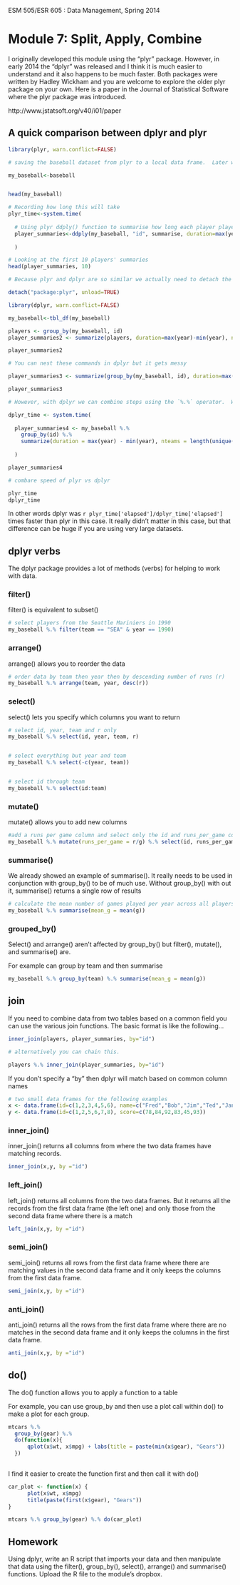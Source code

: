 ESM 505/ESR 605 : Data Management, Spring 2014

Module 7: Split, Apply, Combine
====================

I originally developed this module using the "plyr" package.  However, in early 2014 the "dplyr" was released and I think it is much easier to understand and it also happens to be much faster.  Both packages were written by Hadley Wickham and you are welcome to explore the older plyr package on your own.  Here is a paper in the Journal of Statistical Software where the plyr package was introduced.

http://www.jstatsoft.org/v40/i01/paper

## A quick comparison between dplyr and plyr

```r

library(plyr, warn.conflict=FALSE)

# saving the baseball dataset from plyr to a local data frame.  Later we will detach the plyr library when we load dplyr and we'll loose the baseball data otherwise. 

my_baseball<-baseball


head(my_baseball)

# Recording how long this will take
plyr_time<-system.time(
  
  # Using plyr ddply() function to summarise how long each player played baseball and how many teams he was on
  player_summaries<-ddply(my_baseball, "id", summarise, duration=max(year)-min(year), nteams=length(unique(team)))
  
  )

# Looking at the first 10 players' summaries
head(player_summaries, 10)


```


```r

# Because plyr and dplyr are so similar we actually need to detach the plyr package before we can load the dplyr package properly

detach("package:plyr", unload=TRUE)

library(dplyr, warn.conflict=FALSE)

my_baseball<-tbl_df(my_baseball)

players <- group_by(my_baseball, id)
player_summaries2 <- summarize(players, duration=max(year)-min(year), nteams=length(unique(team)))

player_summaries2

# You can nest these commands in dplyr but it gets messy

player_summaries3 <- summarize(group_by(my_baseball, id), duration=max(year)-min(year), nteams=length(unique(team)))

player_summaries3

# However, with dplyr we can combine steps using the `%.%` operator.  When using the `%.%` operator you don't need to include the name of the data table inside the function call.  (i.e.   "mydata %.% filter(x==10)"  is the same as "filter(mydata, x==10)".  

dplyr_time <- system.time(
  
  player_summaries4 <- my_baseball %.% 
    group_by(id) %.% 
    summarize(duration = max(year) - min(year), nteams = length(unique(team)))
  
  )

player_summaries4

# combare speed of plyr vs dplyr

plyr_time
dplyr_time

```
In other words dplyr was `r plyr_time['elapsed']/dplyr_time['elapsed']` times faster than plyr in this case. It really didn't matter in this case, but that difference can be huge if you are using very large datasets.

## dplyr verbs

The dplyr package provides a lot of methods (verbs) for helping to work with data.

### filter()

filter() is equivalent to subset()

```r
# select players from the Seattle Mariniers in 1990
my_baseball %.% filter(team == "SEA" & year == 1990)

```


### arrange()

arrange() allows you to reorder the data


```r

# order data by team then year then by descending number of runs (r) 
my_baseball %.% arrange(team, year, desc(r))

```

### select()

select() lets you specify which columns you want to return


```r
# select id, year, team and r only
my_baseball %.% select(id, year, team, r)


# select everything but year and team
my_baseball %.% select(-c(year, team)) 


# select id through team
my_baseball %.% select(id:team)


```

### mutate()
mutate() allows you to add new columns
```r
#add a runs per game column and select only the id and runs_per_game column for return
my_baseball %.% mutate(runs_per_game = r/g) %.% select(id, runs_per_game)


```
### summarise()
We already showed an example of summarise().  It really needs to be used in conjunction with group_by() to be of much use.  Without group_by() with out it, summarise() returns a single row of results

```r
# calculate the mean number of games played per year across all players
my_baseball %.% summarise(mean_g = mean(g))
```

### grouped_by()

Select() and arrange() aren't affected by group_by() but filter(), mutate(), and summarise() are.

For example can group by team and then summarise

```r

my_baseball %.% group_by(team) %.% summarise(mean_g = mean(g))

```

## join
If you need to combine data from two tables based on a common field you can use the various join functions. The basic format is like the following...

```r
inner_join(players, player_summaries, by="id")

# alternatively you can chain this.

players %.% inner_join(player_summaries, by="id")

```

If you don't specify a "by" then dplyr will match based on common column names

```r
# two small data frames for the following examples
x <- data.frame(id=c(1,2,3,4,5,6), name=c("Fred","Bob","Jim","Ted","Jane","Sue"))
y <- data.frame(id=c(1,2,5,6,7,8), score=c(78,84,92,83,45,93))

```


### inner_join()
inner_join() returns all columns from where the two data frames have matching records.

```r

inner_join(x,y, by ="id")

```

### left_join()
left_join() returns all columns from the two data frames.  But it returns all the records from the first data frame (the left one) and only those from the second data frame where there is a match

```r

left_join(x,y, by ="id")

```

### semi_join()
semi_join() returns all rows from the first data frame where there are matching values in the second data frame and it only keeps the columns from the first data frame.

```r

semi_join(x,y, by ="id")

```
### anti_join()
anti_join() returns all the rows from the first data frame where there are no matches in the second data frame and it only keeps the columns in the first data frame.

```r

anti_join(x,y, by ="id")

```

## do()

The do() function allows you to apply a function to a table

For example, you can use group_by and then use a plot call within do() to make a plot for each group.


```r


mtcars %.%
  group_by(gear) %.%
  do(function(x){
      qplot(x$wt, x$mpg) + labs(title = paste(min(x$gear), "Gears"))
  })
  
```
I find it easier to create the function first and then call it with do()

```r
car_plot <- function(x) {
      plot(x$wt, x$mpg)
      title(paste(first(x$gear), "Gears"))
}

mtcars %.% group_by(gear) %.% do(car_plot)

```



## Homework

Using dplyr, write an R script that imports your data and then manipulate that data using the filter(), group_by(), select(), arrange() and summarise() functions.  Upload the R file to the module's dropbox.




